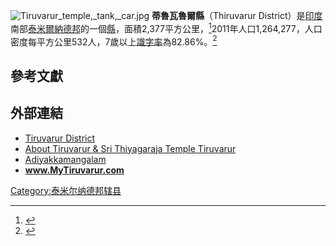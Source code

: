 {{Infobox settlement
| name = 蒂魯瓦魯爾縣
| native_name = திருவாரூர் மாவட்டம்
| native_name_lang = ta
| other_name       = 
| nickname         = 
| settlement_type  = 縣
| image_skyline    = 
| image_alt        = 
| image_caption    = 
| image_map        = Tiruvarur in Tamil Nadu (India).svg
| map_alt          = 
| map_caption      = 蒂魯瓦魯爾縣（紅色）在印度泰米爾納德邦的位置
| latd    = 10
| latm    = 46
| lats    = 17.76
| latNS   = N
| longd   = 79
| longm   = 38
| longs   = 12.48
| longEW  = E
| coordinates_display     = inline,title
| subdivision_type        = 國家
| subdivision_name        = 印度
| subdivision_type1       = 邦
| subdivision_name1       = [[泰米爾納德邦|泰米爾納德邦]]
| established_title       = 建立
| established_date        = 1997年
| founder                 = 
| named_for               = 
| parts_type              = 
| parts                   = 
| seat_type               = 行政中心
| seat                    = [[蒂鲁瓦鲁尔|蒂鲁瓦鲁尔]]
| government_type         = 
| governing_body          = 
| leader_title1           = Collector
| leader_name1            = 
| unit_pref               = Metric
| area_footnotes          = 
| area_rank               = 
| area_total_km2          = 
| elevation_footnotes     = 
| elevation_m             = 
| population_total        = 1,264,277
| population_as_of        = 2011年
| population_rank         = 
| population_density_km2  = 532
| population_demonym      = 
| population_footnotes    = 
| postal_code_type        = [[郵政編碼|PIN]]
| postal_code             = 610xxx
| area_code_type          = 電話區號
| area_code               = 04366
| iso_code                = 
| registration_plate      = '''TN-50'''(6 Taluks), '''TN-68'''(Valangaiman Taluk)
| website   = {{URL|http://tiruvarur.nic.in/}}
| footnotes = 
}}
[[Image:Tiruvarur_temple,_tank,_car.jpg|right]]
'''蒂魯瓦魯爾縣'''（Thiruvarur District）是[[印度|印度]]南部[[泰米爾納德邦|泰米爾納德邦]]的一個[[縣|縣]]，面積2,377平方公里，<ref>{{Cite web |url=http://www.tiruvarur.tn.nic.in/documents/glance.pdf |title=THIRUVARUR DISTRICT STATISTICAL HAND BOOK 2010-2011 |access-date=2015-02-18 |archive-url=https://web.archive.org/web/20160304142326/http://www.tiruvarur.tn.nic.in/documents/glance.pdf |archive-date=2016-03-04 |dead-url=yes }}</ref>2011年人口1,264,277，人口密度每平方公里532人，7歲以上[[識字率|識字率]]為82.86%。<ref>{{Cite web |url=http://www.censusindia.gov.in/pca/SearchDetails.aspx?Id=695028 |title=Census of India: Search Details |accessdate=2015-02-18 |archive-date=2015-09-24 |archive-url=https://web.archive.org/web/20150924145638/http://www.censusindia.gov.in/pca/SearchDetails.aspx?Id=695028 |dead-url=no }}</ref>

==參考文獻==
{{Reflist}}

==外部連結==
* [https://web.archive.org/web/20190514124706/http://www.tiruvarur.tn.nic.in/ Tiruvarur District]
* [http://www.srithiyagarajatemple.org/Thiyagarja-Temple-Thiruvarur.asp About Tiruvarur & Sri Thiyagaraja Temple Tiruvarur] {{Wayback|url=http://www.srithiyagarajatemple.org/Thiyagarja-Temple-Thiruvarur.asp |date=20130719055549 }}
* [http://www.adiyakkamangalam.com Adiyakkamangalam] {{Wayback|url=http://www.adiyakkamangalam.com/ |date=20210227073502 }}
* [http://www.mytiruvarur.com '''www.MyTiruvarur.com'''] {{Wayback|url=http://www.mytiruvarur.com/ |date=20210127045334 }}

{{泰米尔纳德邦行政区划小作品}}
[[Category:泰米尔纳德邦辖县|Category:泰米尔纳德邦辖县]]